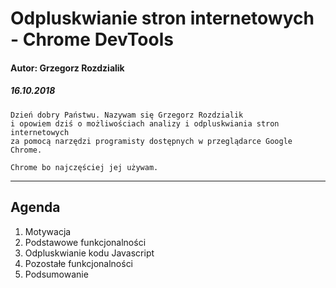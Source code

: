 
<Head>
  <title>Chrome DevTools</title>
</Head>

# Odpluskwianie stron internetowych - Chrome DevTools

#### Autor: Grzegorz Rozdzialik

##### 16.10.2018


```notes
Dzień dobry Państwu. Nazywam się Grzegorz Rozdzialik
i opowiem dziś o możliwościach analizy i odpluskwiania stron internetowych
za pomocą narzędzi programisty dostępnych w przeglądarce Google Chrome.

Chrome bo najczęściej jej używam.
```

---

## Agenda

1. Motywacja
2. Podstawowe funkcjonalności
3. Odpluskwianie kodu Javascript
4. Pozostałe funkcjonalności
5. Podsumowanie